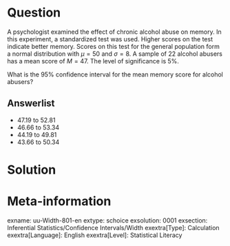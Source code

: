 Question
========
A psychologist examined the effect of chronic alcohol abuse on memory. In this experiment, a standardized test was used. Higher scores on the test indicate better memory. Scores on this test for the general population form a normal distribution with $\mu = 50$ and $\sigma = 8$. A sample of 22 alcohol abusers has a mean score of $M = 47$. The level of significance is 5%.


What is the 95% confidence interval for the mean memory score for alcohol abusers?

Answerlist
----------
* 47.19 to 52.81
* 46.66 to 53.34
* 44.19 to 49.81
* 43.66 to 50.34


Solution
========

Meta-information
================
exname: uu-Width-801-en
extype: schoice
exsolution: 0001
exsection: Inferential Statistics/Confidence Intervals/Width
exextra[Type]: Calculation
exextra[Language]: English
exextra[Level]: Statistical Literacy